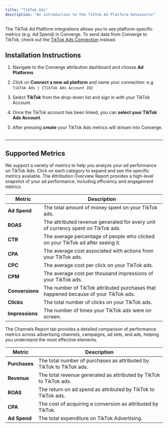 ```yaml
---
title: "TikTok Ads"
description: "An introduction to the TikTok Ad Platform Datasource"
---
```


<Note> The TikTok Ad Platform integrations allows you to see platform-specific metrics (e.g. Ad Spend) in Converge. 
To send data from Converge to TikTok, check out the [TikTok Ads Connection](../../connections/tiktok) instead.</Note>

## Installation Instructions

<AccordionGroup >
<Accordion icon="list" title="Installation Instructions">

1. Navigate to the Converge attribution dashboard and choose **Ad Platforms** 
   &nbsp;

2. Click on **Connect a new ad platform** and name your connection: e.g `TikTok Ads | {TikTok Ads Account ID}`
   &nbsp;

3. Select **TikTok** from the drop-down list and sign in with your TikTok Account.
   &nbsp;

4. Once the TikTok account has been linked, you can **select your TikTok Ads Account**. 

5. After pressing **create** your TikTok Ads metrics will stream into Converge.
   &nbsp;


</Accordion>
</AccordionGroup> 

---
## Supported Metrics

We support a variety of metrics to help you analyze your ad performance on TikTok Ads. Click on each category to expand and see the specific metrics available.
<AccordionGroup>
<Accordion icon="chart-column" title="Overview Report">
The Attribution Overview Report provides a high-level snapshot of your ad performance, including efficiency and engagement metrics.

| Metric        | Description                                                     |
|---------------|-----------------------------------------------------------------|
| **Ad Spend**  | The total amount of money spent on your TikTok ads.                    |
| **ROAS**      | The attributed revenue generated for every unit of currency spent on TikTok ads.  |
| **CTR**       | The average percentage of people who clicked on your TikTok ad after seeing it.       |
| **CPA**       | The average cost associated with actions from your TikTok ads.         |
| **CPC**       | The average cost per click on your TikTok ads.                         |
| **CPM**       | The average cost per thousand impressions of your TikTok ads.          |
| **Conversions** | The number of TikTok attributed purchases that happened because of your TikTok ads.    |
| **Clicks**    | The total number of clicks on your TikTok ads.                         |
| **Impressions**| The number of times your TikTok ads were on screen.                   |

</Accordion>

<Accordion icon="network-wired" title="Channels Report">
The Channels Report tab provides a detailed comparison of performance metrics across advertising channels, campaigns, ad sets, and ads, helping you understand the most effective elements.

| Metric        | Description                                                  |
|---------------|--------------------------------------------------------------|
| **Purchases** | The total number of purchases as attributed by TikTok to TikTok ads.  |
| **Revenue**   | The total revenue generated as attributed by TikTok to TikTok ads. |
| **ROAS**      | The return on ad spend as attributed by TikTok to TikTok ads.                         |
| **CPA**       | The cost of acquiring a conversion as attributed by TikTok.        |
| **Ad Spend**  | The total expenditure on TikTok Advertising.                                |

</Accordion>
</AccordionGroup>